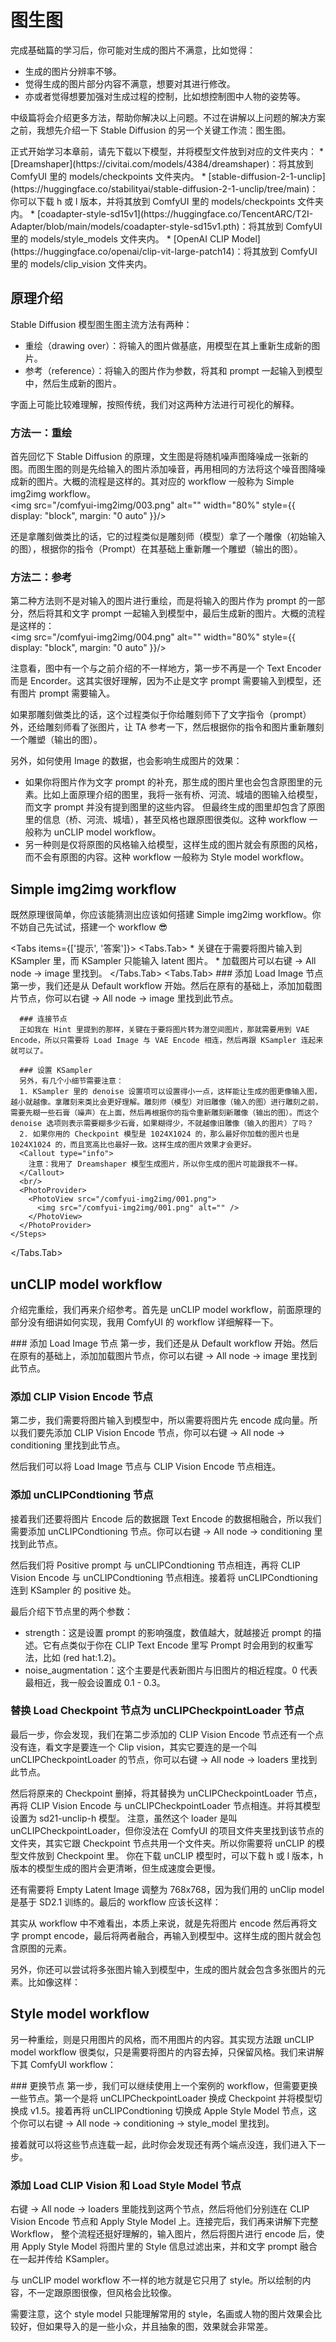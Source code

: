 
# 图生图

完成基础篇的学习后，你可能对生成的图片不满意，比如觉得：

* 生成的图片分辨率不够。
* 觉得生成的图片部分内容不满意，想要对其进行修改。
* 亦或者觉得想要加强对生成过程的控制，比如想控制图中人物的姿势等。

中级篇将会介绍更多方法，帮助你解决以上问题。不过在讲解以上问题的解决方案之前，我想先介绍一下 Stable Diffusion 的另一个关键工作流：图生图。

<Callout type="warning" emoji="⚠️">
  正式开始学习本章前，请先下载以下模型，并将模型文件放到对应的文件夹内：
  * [Dreamshaper](https://civitai.com/models/4384/dreamshaper)：将其放到 ComfyUI 里的 models/checkpoints 文件夹内。
  * [stable-diffusion-2-1-unclip](https://huggingface.co/stabilityai/stable-diffusion-2-1-unclip/tree/main)：你可以下载 h 或 l 版本，并将其放到 ComfyUI 里的 models/checkpoints 文件夹内。
  * [coadapter-style-sd15v1](https://huggingface.co/TencentARC/T2I-Adapter/blob/main/models/coadapter-style-sd15v1.pth)：将其放到 ComfyUI 里的 models/style_models 文件夹内。
  * [OpenAI CLIP Model](https://huggingface.co/openai/clip-vit-large-patch14)：将其放到 ComfyUI 里的 models/clip_vision 文件夹内。
</Callout>

## 原理介绍

Stable Diffusion 模型图生图主流方法有两种：
* 重绘（drawing over）：将输入的图片做基底，用模型在其上重新生成新的图片。
* 参考（reference）：将输入的图片作为参数，将其和 prompt 一起输入到模型中，然后生成新的图片。

字面上可能比较难理解，按照传统，我们对这两种方法进行可视化的解释。

### 方法一：重绘

首先回忆下 Stable Diffusion 的原理，文生图是将随机噪声图降噪成一张新的图。而图生图的则是先给输入的图片添加噪音，再用相同的方法将这个噪音图降噪成新的图片。大概的流程是这样的。其对应的 workflow 一般称为 Simple img2img workflow。
<br/>
<PhotoProvider>
  <PhotoView src="/comfyui-img2img/003.png">
    <img src="/comfyui-img2img/003.png" alt="" width="80%" style={{ display: "block", margin: "0 auto" }}/>
  </PhotoView>
</PhotoProvider>

还是拿雕刻做类比的话，它的过程类似是雕刻师（模型）拿了一个雕像（初始输入的图），根据你的指令（Prompt）在其基础上重新雕一个雕塑（输出的图）。

### 方法二：参考

第二种方法则不是对输入的图片进行重绘，而是将输入的图片作为 prompt 的一部分，然后将其和文字 prompt 一起输入到模型中，最后生成新的图片。大概的流程是这样的：
<br/>
<PhotoProvider>
  <PhotoView src="/comfyui-img2img/004.png">
    <img src="/comfyui-img2img/004.png" alt="" width="80%" style={{ display: "block", margin: "0 auto" }}/>
  </PhotoView>
</PhotoProvider>

注意看，图中有一个与之前介绍的不一样地方，第一步不再是一个 Text Encoder 而是 Encorder。这其实很好理解，因为不止是文字 prompt 需要输入到模型，还有图片 prompt 需要输入。

如果那雕刻做类比的话，这个过程类似于你给雕刻师下了文字指令（prompt）外，还给雕刻师看了张图片，让 TA 参考一下，然后根据你的指令和图片重新雕刻一个雕塑（输出的图）。

另外，如何使用 Image 的数据，也会影响生成图片的效果：

* 如果你将图片作为文字 prompt 的补充，那生成的图片里也会包含原图里的元素。比如上面原理介绍的图里，我将一张有桥、河流、城墙的图输入给模型，而文字 prompt 并没有提到图里的这些内容。
但最终生成的图里却包含了原图里的信息（桥、河流、城墙），甚至风格也跟原图很类似。这种 workflow 一般称为 unCLIP model workflow。
* 另一种则是仅将原图的风格输入给模型，这样生成的图片就会有原图的风格，而不会有原图的内容。这种 workflow 一般称为 Style model workflow。

<Subscribe />

## Simple img2img workflow
既然原理很简单，你应该能猜测出应该如何搭建 Simple img2img workflow。你不妨自己先试试，搭建一个 workflow 😎

<Tabs items={['提示', '答案']}>
  <Tabs.Tab>
    * 关键在于需要将图片输入到 KSampler 里，而 KSampler 只能输入 latent 图片。
    * 加载图片可以右键 → All node → image 里找到。
  </Tabs.Tab>
  <Tabs.Tab>
    <Steps>
      ### 添加 Load Image 节点
      第一步，我们还是从 Default workflow 开始。然后在原有的基础上，添加加载图片节点，你可以右键 → All node → image 里找到此节点。
      
      ### 连接节点
      正如我在 Hint 里提到的那样，关键在于要将图片转为潜空间图片，那就需要用到 VAE Encode，所以只需要将 Load Image 与 VAE Encode 相连，然后再跟 KSampler 连起来就可以了。

      ### 设置 KSampler
      另外，有几个小细节需要注意：
      1. KSampler 里的 denoise 设置项可以设置得小一点，这样能让生成的图更像输入图，越小就越像。拿雕刻来类比会更好理解。雕刻师（模型）对旧雕像（输入的图）进行雕刻之前，需要先糊一些石膏（噪声）在上面，然后再根据你的指令重新雕刻新雕像（输出的图）。而这个 denoise 选项则表示需要糊多少石膏，如果糊得少，不就越像旧雕像（输入的图片）了吗？
      2. 如果你用的 Checkpoint 模型是 1024X1024 的，那么最好你加载的图片也是 1024X1024 的，而且宽高比也最好一致。这样生成的图片效果才会更好。
      <Callout type="info">
        注意：我用了 Dreamshaper 模型生成图片，所以你生成的图片可能跟我不一样。
      </Callout>
      <br/>
      <PhotoProvider>
        <PhotoView src="/comfyui-img2img/001.png">
          <img src="/comfyui-img2img/001.png" alt="" />
        </PhotoView>
      </PhotoProvider>
    </Steps>
  </Tabs.Tab>
</Tabs>

## unCLIP model workflow

介绍完重绘，我们再来介绍参考。首先是 unCLIP model workflow，前面原理的部分没有细讲如何实现，我用 ComfyUI 的 workflow 详细解释一下。

<Steps>
  ### 添加 Load Image 节点
  第一步，我们还是从 Default workflow 开始。然后在原有的基础上，添加加载图片节点，你可以右键 → All node → image 里找到此节点。

  ### 添加 CLIP Vision Encode 节点
  第二步，我们需要将图片输入到模型中，所以需要将图片先 encode 成向量。所以我们要先添加 CLIP Vision Encode 节点，你可以右键 → All node → conditioning 里找到此节点。
  
  然后我们可以将 Load Image 节点与 CLIP Vision Encode 节点相连。

  ### 添加 unCLIPCondtioning 节点
  接着我们还要将图片 Encode 后的数据跟 Text Encode 的数据相融合，所以我们需要添加 unCLIPCondtioning 节点。你可以右键 → All node → conditioning 里找到此节点。
  
  然后我们将 Positive prompt 与 unCLIPCondtioning 节点相连，再将 CLIP Vision Encode 与 unCLIPCondtioning 节点相连。接着将 unCLIPCondtioning 连到 KSampler 的 positive 处。

  最后介绍下节点里的两个参数：
  * strength：这是设置 prompt 的影响强度，数值越大，就越接近 prompt 的描述。它有点类似于你在 CLIP Text Encode 里写 Prompt 时会用到的权重写法，比如 (red hat:1.2)。
  * noise_augmentation：这个主要是代表新图片与旧图片的相近程度。0 代表最相近，我一般会设置成 0.1 - 0.3。
  

  ### 替换 Load Checkpoint 节点为 unCLIPCheckpointLoader 节点
  最后一步，你会发现，我们在第二步添加的 CLIP Vision Encode 节点还有一个点没有连，看文字是要连一个 Clip vision，其实它要连的是一个叫 unCLIPCheckpointLoader 的节点，你可以右键 → All node → loaders 里找到此节点。
  
  然后将原来的 Checkpoint 删掉，将其替换为 unCLIPCheckpointLoader 节点，再将 CLIP Vision Encode 与 unCLIPCheckpointLoader 节点相连。并将其模型设置为 sd21-unclip-h 模型。
  <Callout type="warning" emoji="⚠️">
    注意，虽然这个 loader 是叫 unCLIPCheckpointLoader，但你没法在 ComfyUI 的项目文件夹里找到该节点的文件夹，其实它跟 Checkpoint 节点共用一个文件夹。所以你需要将 unCLIP 的模型文件放到 Checkpoint 里。
  </Callout>
  <Callout emoji="💡">
    你在下载 unCLIP 模型时，可以下载 h 或 l 版本，h 版本的模型生成的图片会更清晰，但生成速度会更慢。
  </Callout>
  
  还有需要将 Empty Latent Image 调整为 768x768，因为我们用的 unClip model 是基于 SD2.1 训练的。最后的 workflow 应该长这样：
  <br/>
  <PhotoProvider>
    <PhotoView src="/comfyui-img2img/005.png">
      <img src="/comfyui-img2img/005.png" alt="" />
    </PhotoView>
  </PhotoProvider>
</Steps>

其实从 workflow 中不难看出，本质上来说，就是先将图片 encode 然后再将文字 prompt encode，最后将两者融合，再输入到模型中。这样生成的图片就会包含原图的元素。

另外，你还可以尝试将多张图片输入到模型中，生成的图片就会包含多张图片的元素。比如像这样：
<br/>
<PhotoProvider>
  <PhotoView src="/comfyui-img2img/006.png">
    <img src="/comfyui-img2img/006.png" alt="" />
  </PhotoView>
</PhotoProvider>

## Style model workflow

另一种重绘，则是只用图片的风格，而不用图片的内容。其实现方法跟 unCLIP model workflow 很类似，只是需要将图片的内容去掉，只保留风格。我们来讲解下其 ComfyUI workflow：

<Steps>
  ### 更换节点
  第一步，我们可以继续使用上一个案例的 workflow，但需要更换一些节点。第一个是将 unCLIPCheckpointLoader 换成 Checkpoint 并将模型切换成 v1.5。接着再将 unCLIPCondtioning 
  切换成 Apple Style Model 节点，这个你可以右键 → All node → conditioning → style_model 里找到。

  接着就可以将这些节点连载一起，此时你会发现还有两个端点没连，我们进入下一步。

  ### 添加 Load CLIP Vision 和 Load Style Model 节点
  右键 → All node → loaders 里能找到这两个节点，然后将他们分别连在 CLIP Vision Encode 节点和 Apply Style Model 上。连接完后，我们再来讲解下完整 Workflow，
  整个流程还挺好理解的，输入图片，然后将图片进行 encode 后，使用 Apply Style Model 将图片里的 Style 信息过滤出来，并和文字 prompt 融合在一起并传给 KSampler。
  
  与 unCLIP model workflow 不一样的地方就是它只用了 style。所以绘制的内容，不一定跟原图很像，但风格会比较像。

  <Callout type="warning" emoji="⚠️">
    需要注意，这个 style model 只能理解常用的 style，名画或人物的图片效果会比较好，但如果导入的是一些小众，并且抽象的图，效果就会非常差。
  </Callout>
  <br/>
  <PhotoProvider>
    <PhotoView src="/comfyui-img2img/007.png">
      <img src="/comfyui-img2img/007.png" alt="" />
    </PhotoView>
  </PhotoProvider>

</Steps>

<Subscribe />

